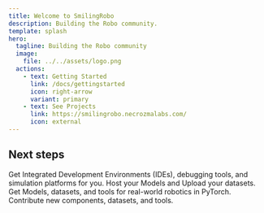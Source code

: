 ```yaml
---
title: Welcome to SmilingRobo
description: Building the Robo community.
template: splash
hero:
  tagline: Building the Robo community 
  image:
    file: ../../assets/logo.png
  actions:
    - text: Getting Started
      link: /docs/gettingstarted
      icon: right-arrow
      variant: primary
    - text: See Projects
      link: https://smilingrobo.necrozmalabs.com/
      icon: external
---
```



## Next steps

<CardGrid stagger>
	<Card title="Development Tools" icon="pencil">
		Get Integrated Development Environments (IDEs), debugging tools, and simulation platforms for you.
	</Card>
	<Card title="Hosting" icon="add-document">
		Host your Models and Upload your datasets.
	</Card>
	<Card title="Open-source resources" icon="open-book">
		 Get Models, datasets, and tools for real-world robotics in PyTorch.
	</Card>
	<Card title="Contributions" icon="right-arrow">
		Contribute new components, datasets, and tools.
	</Card>
</CardGrid>

